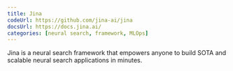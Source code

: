 ```yaml
---
title: Jina
codeUrl: https://github.com/jina-ai/jina
docsUrl: https://docs.jina.ai/
categories: [neural search, framework, MLOps]
---
```


Jina is a neural search framework that empowers anyone to build SOTA and scalable neural search applications in minutes.
